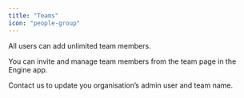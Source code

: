 ```yaml
---
title: "Teams"
icon: "people-group"
---
```


All users can add unlimited team members.

You can invite and manage team members from the team page in the Engine app.

Contact us to update you organisation’s admin user and team name.